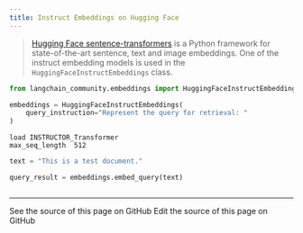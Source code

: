 ```yaml
---
title: Instruct Embeddings on Hugging Face
---
```


>[Hugging Face sentence-transformers](https://huggingface.co/sentence-transformers) is a Python framework for state-of-the-art sentence, text and image embeddings.
>One of the instruct embedding models is used in the `HuggingFaceInstructEmbeddings` class.

```python
from langchain_community.embeddings import HuggingFaceInstructEmbeddings
```

```python
embeddings = HuggingFaceInstructEmbeddings(
    query_instruction="Represent the query for retrieval: "
)
```

```output
load INSTRUCTOR_Transformer
max_seq_length  512
```

```python
text = "This is a test document."
```

```python
query_result = embeddings.embed_query(text)
```

```python

```

---

<CardGroup cols={2}>
  <Card title="View Source" icon="eye" href="https://github.com/langchain-ai/docs/blob/main/src/oss/python/integrations/text_embedding/instruct_embeddings.mdx">
    See the source of this page on GitHub
  </Card>
  <Card title="Edit Source" icon="pen-to-square" href="https://github.com/langchain-ai/docs/edit/main/src/oss/python/integrations/text_embedding/instruct_embeddings.mdx">
    Edit the source of this page on GitHub
  </Card>
</CardGroup>
